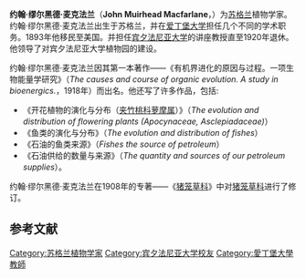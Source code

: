 '''约翰·缪尔黑德·麦克法兰'''（'''John Muirhead Macfarlane'''，{{bd|1855年| |1943年| |Macfarlane, John Muirhead}}）为[[苏格兰|苏格兰]]植物学家。约翰·缪尔黑德·麦克法兰出生于苏格兰，并在[[爱丁堡大学|爱丁堡大学]]担任几个不同的学术职务。1893年他移民至美国。并担任[[宾夕法尼亚大学|宾夕法尼亚大学]]的讲座教授直至1920年退休。他领导了对宾夕法尼亚大学植物园的建设。

约翰·缪尔黑德·麦克法兰因其第一本著作——《有机界进化的原因与过程。一项生物能量学研究》（''The causes and course of organic evolution. A study in bioenergics.''，1918年）而出名。他还写了许多作品，包括:
*《开花植物的演化与分布（[[夹竹桃科|夹竹桃科]][[萝摩属|萝摩属]]）》（''The evolution and distribution of flowering plants (Apocynaceae, Asclepiadaceae)''）
*《鱼类的演化与分布》（''The evolution and distribution of fishes''）
*《石油的鱼类来源》（''Fishes the source of petroleum''）
*《石油供给的数量与来源》（''The quantity and sources of our petroleum supplies''）。

约翰·缪尔黑德·麦克法兰在1908年的专著——《[[猪笼草科_(1908年专著)|猪笼草科]]》中对[[猪笼草科|猪笼草科]]进行了修订。

{{botanist|Macfarl.|约翰·缪尔黑德·麦克法兰}}

== 参考文献 ==
{{Reflist}}

{{Authority control}}
{{DEFAULTSORT:Macfarlane, John Muirhead}}
[[Category:苏格兰植物学家|Category:苏格兰植物学家]]
[[Category:宾夕法尼亚大学校友|Category:宾夕法尼亚大学校友]]
[[Category:愛丁堡大學教師|Category:愛丁堡大學教師]]